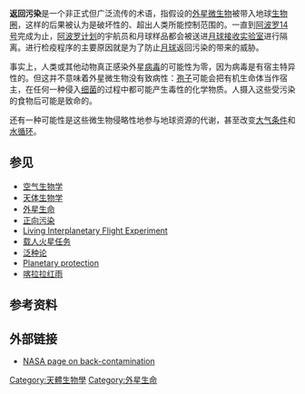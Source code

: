'''返回污染'''是一个非正式但广泛流传的术语，指假设的[[外星生命|外星微生物]]被带入地球[[生物圈|生物圈]]，这样的后果被认为是破坏性的、超出人类所能控制范围的。一直到[[阿波罗14号|阿波罗14号]]完成为止，[[阿波罗计划|阿波罗计划]]的宇航员和月球样品都会被送进[[月球物质回收和回归宇航员检疫实验所|月球接收实验室]]进行隔离。进行检疫程序的主要原因就是为了防止[[月球|月球]]返回污染的带来的威胁。

事实上，人类或其他动物真正感染外星[[病毒|病毒]]的可能性为零，因为病毒是有宿主特异性的。但这并不意味着外星微生物没有致病性：[[孢子|孢子]]可能会把有机生命体当作宿主，在任何一种侵入[[细菌|细菌]]的过程中都可能产生毒性的化学物质。人摄入这些受污染的食物后可能是致命的。

还有一种可能性是这些微生物侵略性地参与地球资源的代谢，甚至改变[[地球大气|大气条件]]和[[水循环|水循环]]。

== 参见 ==
{{div col|cols=3}} 
* [[空气生物学|空气生物学]]
* [[天体生物学|天体生物学]]
* [[外星生命|外星生命]]
* [[正向污染|正向污染]]
* [[Living_Interplanetary_Flight_Experiment|Living Interplanetary Flight Experiment]]
* [[载人火星任务|载人火星任务]]
* [[泛种论|泛种论]]
* [[Planetary_protection|Planetary protection]]
* [[喀拉拉红雨|喀拉拉红雨]]
{{div col end}}

== 参考资料 ==
{{Reflist|colwidth=30em}}

== 外部链接 ==
* [http://www.hq.nasa.gov/office/pao/History/SP-4214/ch4-3.html NASA page on back-contamination] {{Wayback|url=http://www.hq.nasa.gov/office/pao/History/SP-4214/ch4-3.html |date=20130318052104 }}

{{Extraterrestrial life}}

[[Category:天體生物學|Category:天體生物學]]
[[Category:外星生命|Category:外星生命]]